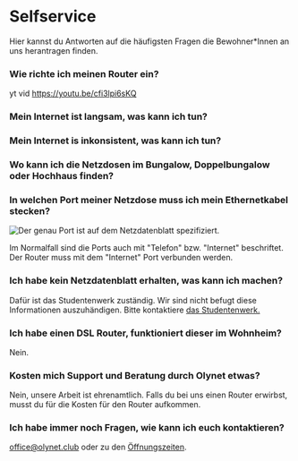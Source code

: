 # Selfservice
Hier kannst du Antworten auf die häufigsten Fragen die Bewohner*Innen an uns 
herantragen finden. 

### Wie richte ich meinen Router ein?
yt vid
https://youtu.be/cfi3lpi6sKQ

### Mein Internet ist langsam, was kann ich tun?


### Mein Internet is inkonsistent, was kann ich tun?

### Wo kann ich die Netzdosen im Bungalow, Doppelbungalow oder Hochhaus finden?

### In welchen Port meiner Netzdose muss ich mein Ethernetkabel stecken?
![Der genau Port ist auf dem Netzdatenblatt spezifiziert.](../public/Dose.png)

Im Normalfall sind die Ports auch mit "Telefon" bzw. "Internet" beschriftet. Der Router muss 
mit dem "Internet" Port verbunden werden.

### Ich habe kein Netzdatenblatt erhalten, was kann ich machen?
Dafür ist das Studentenwerk zuständig. Wir sind nicht befugt diese 
Informationen auszuhändigen. Bitte kontaktiere [das Studentenwerk.](wohnen-team1@stwm.de)

### Ich habe einen DSL Router, funktioniert dieser im Wohnheim?
Nein.

### Kosten mich Support und Beratung durch Olynet etwas?
Nein, unsere Arbeit ist ehrenamtlich. Falls du bei uns einen Router erwirbst,
musst du für die Kosten für den Router aufkommen.

### Ich habe immer noch Fragen, wie kann ich euch kontaktieren?
[office@olynet.club](office@olynet.club) oder zu den [Öffnungszeiten](/de#allgemeine-informationen).